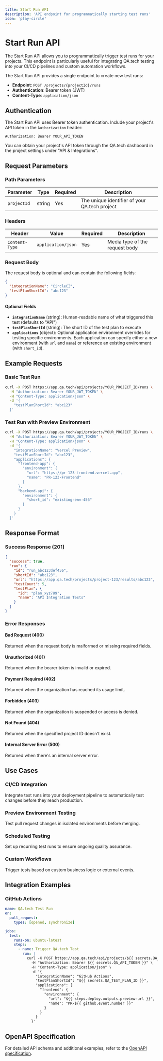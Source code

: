 ```yaml
---
title: Start Run API
description: 'API endpoint for programmatically starting test runs'
icon: 'play-circle'
---
```


# Start Run API

The Start Run API allows you to programmatically trigger test runs for your projects. This endpoint is particularly useful for integrating QA.tech testing into your CI/CD pipelines and custom automation workflows.

The Start Run API provides a single endpoint to create new test runs:

- **Endpoint**: `POST /projects/{projectId}/runs`
- **Authentication**: Bearer token (JWT)
- **Content-Type**: `application/json`

## Authentication

The Start Run API uses Bearer token authentication. Include your project's API token in the `Authorization` header:

```
Authorization: Bearer YOUR_API_TOKEN
```

You can obtain your project's API token through the QA.tech dashboard in the project settings under "API & Integrations".

## Request Parameters

### Path Parameters

| Parameter | Type | Required | Description |
|-----------|------|----------|-------------|
| `projectId` | string | Yes | The unique identifier of your QA.tech project |

### Headers

| Header | Value | Required | Description |
|--------|-------|----------|-------------|
| `Content-Type` | `application/json` | Yes | Media type of the request body |

### Request Body

The request body is optional and can contain the following fields:

```json
{
  "integrationName": "CircleCI",
  "testPlanShortId": "abc123"
}
```

#### Optional Fields

- **`integrationName`** (string): Human-readable name of what triggered this test (defaults to "API")
- **`testPlanShortId`** (string): The short ID of the test plan to execute
- **`applications`** (object): Optional application environment overrides for testing specific environments. Each application can specify either a new environment (with `url` and `name`) or reference an existing environment (with `short_id`).

## Example Requests

### Basic Test Run

```bash
curl -X POST https://app.qa.tech/api/projects/YOUR_PROJECT_ID/runs \
  -H "Authorization: Bearer YOUR_JWT_TOKEN" \
  -H "Content-Type: application/json" \
  -d '{
    "testPlanShortId": "abc123"
  }'
```

### Test Run with Preview Environment

```bash
curl -X POST https://app.qa.tech/api/projects/YOUR_PROJECT_ID/runs \
  -H "Authorization: Bearer YOUR_JWT_TOKEN" \
  -H "Content-Type: application/json" \
  -d '{
    "integrationName": "Vercel Preview",
    "testPlanShortId": "abc123",
    "applications": {
      "frontend-app": {
        "environment": {
          "url": "https://pr-123-frontend.vercel.app",
          "name": "PR-123-Frontend"
        }
      },
      "backend-api": {
        "environment": {
          "short_id": "existing-env-456"
        }
      }
    }
  }'
```

## Response Format

### Success Response (201)

```json
{
  "success": true,
  "run": {
    "id": "run_abc123def456",
    "shortId": "abc123",
    "url": "https://app.qa.tech/projects/project-123/results/abc123",
    "testCount": 5,
    "testPlan": {
      "id": "plan_xyz789",
      "name": "API Integration Tests"
    }
  }
}
```

### Error Responses

#### Bad Request (400)
Returned when the request body is malformed or missing required fields.

#### Unauthorized (401)
Returned when the bearer token is invalid or expired.

#### Payment Required (402)
Returned when the organization has reached its usage limit.

#### Forbidden (403)
Returned when the organization is suspended or access is denied.

#### Not Found (404)
Returned when the specified project ID doesn't exist.

#### Internal Server Error (500)
Returned when there's an internal server error.

## Use Cases

### CI/CD Integration

Integrate test runs into your deployment pipeline to automatically test changes before they reach production.

### Preview Environment Testing

Test pull request changes in isolated environments before merging.

### Scheduled Testing

Set up recurring test runs to ensure ongoing quality assurance.

### Custom Workflows

Trigger tests based on custom business logic or external events.

## Integration Examples

### GitHub Actions

```yaml
name: QA.tech Test Run
on:
  pull_request:
    types: [opened, synchronize]

jobs:
  test:
    runs-on: ubuntu-latest
    steps:
      - name: Trigger QA.tech Test
        run: |
          curl -X POST https://app.qa.tech/api/projects/${{ secrets.QA_PROJECT_ID }}/runs \
            -H "Authorization: Bearer ${{ secrets.QA_API_TOKEN }}" \
            -H "Content-Type: application/json" \
            -d '{
              "integrationName": "GitHub Actions",
              "testPlanShortId": "${{ secrets.QA_TEST_PLAN_ID }}",
              "applications": {
                "frontend": {
                  "environment": {
                    "url": "${{ steps.deploy.outputs.preview-url }}",
                    "name": "PR-${{ github.event.number }}"
                  }
                }
              }
            }'
```

## OpenAPI Specification

For detailed API schema and additional examples, refer to the [OpenAPI specification](/api-reference/api.json).
